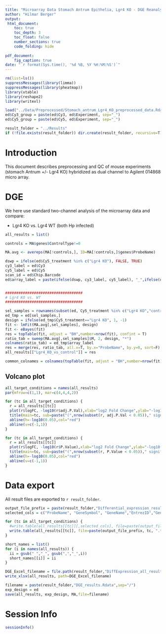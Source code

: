 ```yaml
---
title: "Microarray Data Stomach Antrum Epithelia, Lgr4 KO - DGE Reanalysis with LIMMA"
author: "Hilmar Berger"
output: 
 html_document:
    toc: true
    toc_depth: 3
    toc_float: false
    number_sections: true
    code_folding: hide
    
pdf_document:
    fig_caption: true
date: "`r format(Sys.time(), '%d %B, %Y %H:%M:%S')`"
---
```


```r
rm(list=ls())
suppressMessages(library(limma))
suppressMessages(library(pheatmap))
library(xtable)
library(reshape2)
library(writexl)

load("../Data/Preprocessed/Stomach_antrum_Lgr4_KO_preprocessed_data.Rdata")
ed$Cy3_group = paste(ed$Cy3, ed$Experiment, sep="_")
ed$Cy5_group = paste(ed$Cy5, ed$Experiment, sep="_")

result_folder = "../Results"
if (!file.exists(result_folder)) dir.create(result_folder, recursive=T)

```

# Introduction

This document describes preprocessing and QC of mouse experiments (stomach Antrum +/- Lgr4 KO) hybridized as dual channel to Agilent 014868 micro array. 

# DGE

We here use standard two-channel analysis of the microarray data and compare:  

  - Lgr4 KO vs. Lgr4 WT (both Hp infected)

```r
all_results = list()
```


```r
controls = MA$genes$ControlType!=0

MA.avg <- avereps(MA[!controls,], ID=MA[!controls,]$genes$ProbeName)

dswp = ifelse(ed$Cy5_treatment %in% c("Lgr4 KO"), FALSE, TRUE)
cy3_label = ed$Cy3
cy5_label = ed$Cy5
scan_id = ed$Chip.Barcode
ed$array_label = paste(ifelse(dswp, cy3_label, cy5_label), "_",ifelse(dswp,cy5_label, cy3_label),"_",dswp,"_",ed$Scan.ID,sep="")


###################################
# Lgr4 KO vs. WT
###################################

sel_samples = rownames(subset(ed, Cy5_treatment %in% c("Lgr4 KO","control")))
ed_tmp = ed[sel_samples,]
design = ifelse(ed_tmp$Cy5_treatment=="Lgr4 KO", 1, -1)
fit <- lmFit(MA.avg[,sel_samples], design)
fit <- eBayes(fit)
res = topTable(fit, adjust = "BH",number=nrow(fit), confint = T)
ratio_tab = sweep(MA.avg[,sel_samples]$M, 2, design, "*")
colnames(ratio_tab) = ed_tmp$array_label
res = merge(res, ratio_tab, all.x=T, by.x="ProbeName", by.y=0, sort=F)
all_results[["Lgr4_KO_vs_control"]] = res

common_colnames = colnames(topTable(fit, adjust = "BH",number=nrow(fit)))
```

## Volcano plot

```r
all_target_conditions = names(all_results)
par(mfrow=c(1,1), mar=c(4,4,4,2))

for (tc in all_target_conditions) {
  r = all_results[[tc]]
  plot(r$logFC, -log10(r$adj.P.Val),xlab="log2 Fold Change",ylab="-log10(adj. p-val)", ylim=c(0,max(2,max(-log10(r$adj.P.Val),na.rm=T))))
  title(main=tc, sub=paste("(",nrow(subset(r, adj.P.Val < 0.05))," signif. DE genes)",sep="") )
  abline(h=-log10(0.05),col="red")
  abline(v=c(-1,1))
}

for (tc in all_target_conditions) {
  r = all_results[[tc]]
  plot(r$logFC, -log10(r$P.Value),xlab="log2 Fold Change",ylab="-log10(raw. p-val)", ylim=c(0,max(2,max(-log10(r$P.Value),na.rm=T))))
  title(main=tc, sub=paste("(",nrow(subset(r, P.Value < 0.05))," signif. DE genes)",sep="") )
  abline(h=-log10(0.05),col="red")
  abline(v=c(-1,1))
}
```

# Data export 

All result files are exported to `r result_folder`.


```r
output_file_prefix = paste(result_folder,"Differential_expression_results_", sep="/")
selected_cols = c("ProbeName", "GeneSymbol", "GeneName","EntrezID","GeneSymbol_Gencode","GencodeM12MappingStatus","Transcript_Type","logFC","AveExpr","t","P.Value","adj.P.Val" )

for (tc in all_target_conditions) {
  #write.table(all_results[[tc]][,selected_cols], file=paste(output_file_prefix, tc, ".txt", sep="" ), row.names=F , sep="\t", dec=".")
  write.table(all_results[[tc]], file=paste(output_file_prefix, tc, ".txt", sep="" ), row.names=F , sep="\t", dec=".")
}

short_names = list()
for (i in names(all_results)) {
  ii = gsub(" ","_", gsub(",","_",i))
  short_names[[i]] = ii
}

DGE_Excel_filename = file.path(result_folder,"DiffExpression_all_results.xlsx")
write_xlsx(all_results, path=DGE_Excel_filename)

```


```r
filename = paste(result_folder,"DGE_results.Rdata",sep="/")
exp_design = ed
save(all_results, exp_design, MA,file=filename)
```


# Session Info
```r
sessionInfo()
```